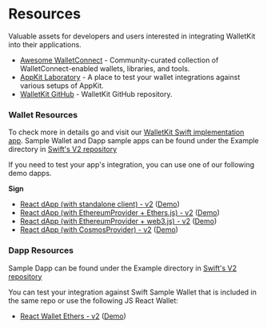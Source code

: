 # Resources

Valuable assets for developers and users interested in integrating WalletKit into their applications.

- [Awesome WalletConnect](https://github.com/WalletConnect/awesome-walletconnect) - Community-curated collection of WalletConnect-enabled wallets, libraries, and tools.
- [AppKit Laboratory](https://appkit-lab.reown.com/) - A place to test your wallet integrations against various setups of AppKit.
- [WalletKit GitHub](https://github.com/WalletConnect/walletconnect-monorepo/tree/v2.0/packages/web3wallet) - WalletKit GitHub repository.

### Wallet Resources

To check more in details go and visit our [WalletKit Swift implementation app](https://github.com/reown-com/reown-swift/tree/main/Example/WalletApp). Sample Wallet and Dapp sample apps can be found under the Example directory in [Swift's V2 repository](https://github.com/reown-com/reown-swift/tree/main/Example)

If you need to test your app's integration, you can use one of our following demo dapps.

**Sign**

- [React dApp (with standalone client) - v2](https://github.com/WalletConnect/web-examples/tree/main/advanced/dapps/react-dapp-v2) ([Demo](https://react-app.walletconnect.com/))
- [React dApp (with EthereumProvider + Ethers.js) - v2](https://github.com/WalletConnect/web-examples/tree/main/advanced/dapps/react-dapp-v2-with-ethers) ([Demo](https://react-dapp-v2-with-ethers.vercel.app/))
- [React dApp (with EthereumProvider + web3.js) - v2](https://github.com/WalletConnect/web-examples/tree/main/advanced/dapps/react-dapp-v2-with-web3js) ([Demo](https://react-dapp-v2-with-web3js.vercel.app/))
- [React dApp (with CosmosProvider) - v2](https://github.com/WalletConnect/web-examples/tree/main/advanced/dapps/react-dapp-v2-cosmos-provider) ([Demo](https://react-dapp-v2-cosmos-provider.vercel.app/))

### Dapp Resources

Sample Dapp can be found under the Example directory in [Swift's V2 repository](https://github.com/reown-com/reown-swift/tree/main/Example)

You can test your integration against Swift Sample Wallet that is included in the same repo or use the following JS React Wallet:

- [React Wallet Ethers - v2](https://github.com/WalletConnect/web-examples/tree/main/advanced/wallets/react-wallet-v2) ([Demo](https://react-wallet.walletconnect.com/))

